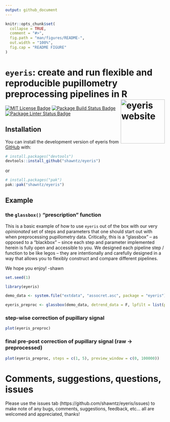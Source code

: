 ```yaml
---
output: github_document
---
```


<!-- README.md is generated from README.Rmd-->

```r
knitr::opts_chunk$set(
  collapse = TRUE,
  comment = "#>",
  fig.path = "man/figures/README-",
  out.width = "100%",
  fig.cap = "README FIGURE"
)
```

# `eyeris`: create and run flexible and reproducible pupillometry preprocessing pipelines in R <a href="http://shawnschwartz.com/eyeris/" title="eyeris website"><img src="man/figures/logo.png" align="right" height="139" alt="eyeris website" /></a>

<!-- badges: start -->
<a href="LICENSE.md" alt="MIT License"><img src="https://badgen.net/static/license/MIT/blue?icon=github" alt="MIT License Badge"/></a>
<a href="https://github.com/shawntschwartz/eyeris/actions/workflows/build.yml/badge.svg" alt="R Package Build Status"><img src="https://github.com/shawntschwartz/eyeris/actions/workflows/build.yml/badge.svg" alt="Package Build Status Badge" /></a>
<a href="https://github.com/shawntschwartz/eyeris/actions/workflows/linter.yml/badge.svg" alt="R Package Linter Status"><img src="https://github.com/shawntschwartz/eyeris/actions/workflows/linter.yml/badge.svg" alt="Package Linter Status Badge" /></a>
<!-- badges: end -->

<!-- The goal of eyeris is to ... -->

## Installation

You can install the development version of eyeris from [GitHub](https://github.com/) with:

``` r
# install.packages("devtools")
devtools::install_github("shawntz/eyeris")
```

or

``` r
# install.packages("pak")
pak::pak("shawntz/eyeris")
```

## Example

### the `glassbox()` "prescription" function

This is a basic example of how to use `eyeris` out of the box with our very
*opinionated* set of steps and parameters that one should start out with when
preprocessing pupillometry data. Critically, this is a "glassbox" -- as opposed
to a "blackbox" -- since each step and parameter implemented herein is fully
open and accessible to you. We designed each pipeline step / function to be like
legos -- they are intentionally and carefully designed in a way that allows you
to flexibly construct and compare different pipelines.

We hope you enjoy! -shawn

```r
set.seed(1)

library(eyeris)

demo_data <- system.file("extdata", "assocret.asc", package = "eyeris")

eyeris_preproc <- glassbox(demo_data, detrend_data = F, lpfilt = list(plot_freqz = T))
```

### step-wise correction of pupillary signal

```r
plot(eyeris_preproc)
```

### final pre-post correction of pupillary signal (raw -> preprocessed)

```r
plot(eyeris_preproc, steps = c(1, 5), preview_window = c(0, 100000))
```

# Comments, suggestions, questions, issues

Please use the issues tab (https://github.com/shawntz/eyeris/issues) to make note of any bugs, comments, suggestions, feedback, etc... all are welcomed and appreciated, thanks!
